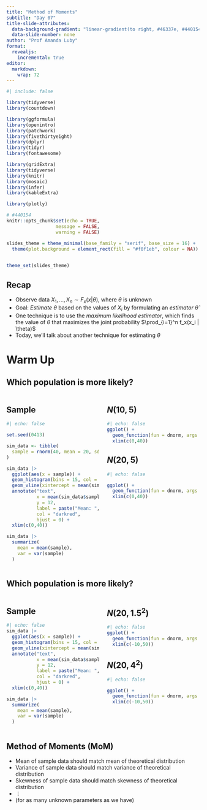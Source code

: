 ```yaml
---
title: "Method of Moments"
subtitle: "Day 07"
title-slide-attributes:
  data-background-gradient: "linear-gradient(to right, #46337e, #440154)"
  data-slide-number: none
author: "Prof Amanda Luby"
format: 
  revealjs:
    incremental: true
editor: 
  markdown: 
    wrap: 72
---
```


```r
#| include: false

library(tidyverse)
library(countdown)

library(ggformula)
library(openintro)
library(patchwork)
library(fivethirtyeight)
library(dplyr)
library(tidyr)
library(fontawesome)

library(gridExtra)
library(tidyverse)
library(knitr)
library(mosaic)
library(infer)
library(kableExtra)

library(plotly)

# #440154
knitr::opts_chunk$set(echo = TRUE,
                  message = FALSE,
                  warning = FALSE)

slides_theme = theme_minimal(base_family = "serif", base_size = 16) +
  theme(plot.background = element_rect(fill = "#f0f1eb", colour = NA))
  

theme_set(slides_theme)
```

## Recap

- Observe data $X_1, ..., X_n \sim F_x(x|\theta)$, where $\theta$ is unknown
- Goal: *Estimate* $\theta$ based on the values of $X_i$ by formulating an *estimator* $\hat \theta$
- One technique is to use the *maximum likelihood estimator*, which finds the value of $\theta$ that maximizes the joint probability $\prod_{i=1}^n f_x(x_i | \theta)$
- Today, we'll talk about another technique for estimating $\theta$

# Warm Up

## Which population is more likely?

::::: columns
::: {.column width="50%"}

::: panel-tabset

## Sample

```r
#| echo: false

set.seed(0413)

sim_data <- tibble(
  sample = rnorm(40, mean = 20, sd = 5)
) 

sim_data |>
  ggplot(aes(x = sample)) +
  geom_histogram(bins = 15, col = "white") + 
  geom_vline(xintercept = mean(sim_data$sample), lty = "dashed", col = "darkred") + 
  annotate("text", 
           x = mean(sim_data$sample)+.5, 
           y = 12, 
           label = paste("Mean: ", round(mean(sim_data$sample), 2)),
           col = "darkred",
           hjust = 0) + 
  xlim(c(0,40))

sim_data |>
  summarize(
    mean = mean(sample),
    var = var(sample)
  )
```

:::
:::

::: {.column .fragment width="50%"}

::: panel-tabset

## $N(10, 5)$

```r
#| echo: false
ggplot() + 
  geom_function(fun = dnorm, args = list(mean = 10, sd = 5)) + 
  xlim(c(0,40))

```

## $N(20, 5)$

```r
#| echo: false

ggplot() + 
  geom_function(fun = dnorm, args = list(mean = 20, sd = 5)) + 
  xlim(c(0,40))
```

:::
:::

:::::

## Which population is more likely?

::::: columns
::: {.column width="50%"}

::: panel-tabset

## Sample

```r
#| echo: false
sim_data |>
  ggplot(aes(x = sample)) +
  geom_histogram(bins = 15, col = "white") + 
  geom_vline(xintercept = mean(sim_data$sample), lty = "dashed", col = "darkred") + 
  annotate("text", 
           x = mean(sim_data$sample)+.5, 
           y = 12, 
           label = paste("Mean: ", round(mean(sim_data$sample), 2)),
           col = "darkred",
           hjust = 0) + 
  xlim(c(0,40))

sim_data |>
  summarize(
    mean = mean(sample),
    var = var(sample)
  )
```

:::
:::

::: {.column .fragment width="50%"}

::: panel-tabset

## $N(20, 1.5^2)$

```r
#| echo: false
ggplot() + 
  geom_function(fun = dnorm, args = list(mean = 20, sd = 1.5^2)) + 
  xlim(c(-10,50))

```

## $N(20, 4^2)$

```r
#| echo: false

ggplot() + 
  geom_function(fun = dnorm, args = list(mean = 20, sd = 4^2)) + 
  xlim(c(-10,50))
```

:::
:::

:::::

## Method of Moments (MoM) 

- Mean of sample data should match mean of theoretical distribution
- Variance of sample data should match variance of theoretical distribution
- Skewness of sample data should match skewness of theoretical distribution
- $\vdots$
- (for as many unknown parameters as we have)


